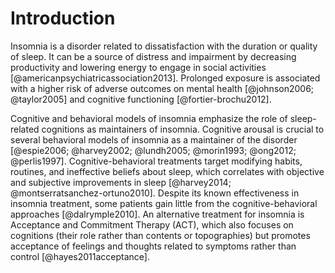 # Introduction

Insomnia is a disorder related to dissatisfaction with the duration or quality of sleep. It can be a source of distress and impairment by decreasing productivity and lowering energy to engage in social activities [@americanpsychiatricassociation2013]. Prolonged exposure is associated with a higher risk of adverse outcomes on mental health [@johnson2006; @taylor2005] and cognitive functioning [@fortier-brochu2012]. 

Cognitive and behavioral models of insomnia emphasize the role of sleep-related cognitions as maintainers of insomnia. Cognitive arousal is crucial to several behavioral models of insomnia as a maintainer of the disorder [@espie2006; @harvey2002; @lundh2005; @morin1993; @ong2012; @perlis1997]. Cognitive-behavioral treatments target modifying habits, routines, and ineffective beliefs about sleep, which correlates with objective and subjective improvements in sleep [@harvey2014; @montserratsanchez-ortuno2010]. Despite its known effectiveness in insomnia treatment, some patients gain little from the cognitive-behavioral approaches [@dalrymple2010]. An alternative treatment for insomnia is Acceptance and Commitment Therapy (ACT), which also focuses on cognitions (their role rather than contents or topographies) but promotes acceptance of feelings and thoughts related to symptoms rather than control [@hayes2011acceptance]. 